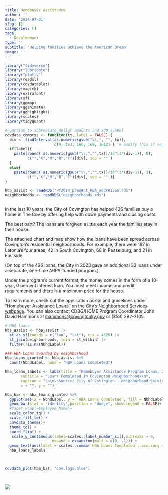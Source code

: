 ```yaml
---
title: Homebuyer Assistance
author: ''
date: '2024-07-31'
slug: []
categories: []
tags:
  - Development
type: ''
subtitle: 'Helping families achieve the American Dream'
image: ''
---
```





```r

library("tidyverse")
library("lubridate")
library("plotly")
library(readxl)
library(covdataplot)
library(magick)
library(extrafont)
library(sf)
library(ggmap)
library(gganimate)
library(gghighlight)
library(scales)
library(tidyquant)

#Function to abbreviate dollar amounts and add symbol
covdata_comprss <- function(tx, label = FALSE) { 
  div <- findInterval(as.numeric(gsub("\\,", "", tx)), 
                      c(0, 1e3, 1e6, 1e9, 1e12) )  # modify this if negative numbers are possible
  if(label){
    paste(round( as.numeric(gsub("\\,","",tx))/10^(3*(div-1)), 0), 
          c("","K","M","B","T")[div], sep = "" )
  }
  else{
    paste(round( as.numeric(gsub("\\,","",tx))/10^(3*(div-1)), 1), 
          c("","K","M","B","T")[div], sep = "" )}
}

hba_assist <- readRDS("PY2014_present_HBA_addresses.rds")
neighborhoods <- readRDS("neighborhoods.rds")



```



In the last 10 years, the City of Covington has helped 426 families buy a home in The Cov by offering help with down payments and closing costs.
 
The best part? The loans are forgiven a little each year the families stay in their house.
 
The attached chart and map show how the loans have been spread across Covington’s residential neighborhoods. For example, there were 187 in Latonia’s four areas, 42 in South Covington, 68 in Peaselburg, and 21 in Eastside.
 
(On top of the 426 loans, the City in 2023 gave an additional 33 loans under a separate, one-time ARPA-funded program.)
 
Under the program’s current format, the money comes in the form of a 10-year, 0 percent interest loan. You must meet income and credit requirements and there is a maximum price for the house.
 
To learn more, check out the application portal and guidelines under “Homebuyer Assistance Loans” on the [City’s Neighborhood Services webpage](https://www.covingtonky.gov/government/departments/neighborhood-services/federal-grants). You can also contact CDBG/HOME Program Coordinator John David Hammons at [jhammons@covingtonky.gov](mailto:jhammons@covingtonky.gov) or (859) 292-2105.



```r



# HBA loans
hba_assist <- hba_assist |>
  st_as_sf(coords = c("lon", "lat"), crs = 4326) |>
  st_join(neighborhoods, join = st_within) |>
  filter(!is.na(NbhdLabel))

### HBA Loans awarded by neighborhood
hba_loans_granted <- hba_assist %>%
  count(NbhdLabel, name = "HBA Loans Completed")

hba_loans_labels <- labs(title = "Homebuyer Assistance Program Loans, 2014-2023",
       subtitle = "Loans Completed in Covington Neighborhoods\n",
       caption = "\n\n\nSource: City of Covington | Neighborhood Services | CovData",
       x = "", y = "") 

hba_bar <- hba_loans_granted %>%
  ggplot(aes(x = NbhdLabel, y = `HBA Loans Completed`, fill = NbhdLabel))+
  geom_bar(stat = 'identity',position = "dodge", show.legend = FALSE)+
  #facet_wrap(~Employee_Name)+
  scale_color_tq() +
  scale_fill_tq() +
  covdata_theme()+
  theme_tq() +
  coord_flip() +
   scale_y_continuous(label=scales::label_number_si(),n.breaks = 9,
                     expand = expansion(mult = c(0, .1))) +
  geom_text(aes(label = scales::comma(`HBA Loans Completed`, accuracy = 1.0)), hjust= -0.1,  size = 3.0)+
  hba_loans_labels
  


covdata_plot(hba_bar, "cov.logo.blue")
 



```

![](hba_loans_granted_14_23_neighborhood_map.png)




